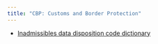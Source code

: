 ```yaml
---
title: "CBP: Customs and Border Protection"
---
```


- [Inadmissibles data disposition code dictionary](data_dictionary_redacted.pdf)